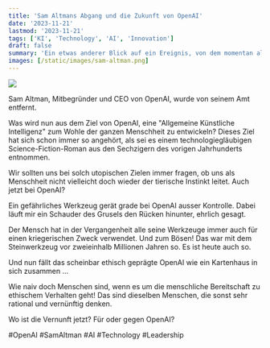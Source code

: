 ```yaml
---
title: 'Sam Altmans Abgang und die Zukunft von OpenAI'
date: '2023-11-21'
lastmod: '2023-11-21'
tags: ['KI', 'Technology', 'AI', 'Innovation']
draft: false
summary: 'Ein etwas anderer Blick auf ein Ereignis, von dem momentan alle Reden.'
images: [/static/images/sam-altman.png]
---
```


![](/static/images/sam-altman.png)

Sam Altman, Mitbegründer und CEO von OpenAI, wurde von seinem Amt entfernt.

Was wird nun aus dem Ziel von OpenAI, eine "Allgemeine Künstliche Intelligenz" zum Wohle der ganzen Menschheit
zu entwickeln?
Dieses Ziel hat sich schon immer so angehört, als sei es einem technologiegläubigen Science-Fiction-Roman aus
den Sechzigern des vorigen
Jahrhunderts entnommen.

Wir sollten uns bei solch utopischen Zielen
immer fragen, ob uns als Menschheit
nicht vielleicht doch wieder der tierische Instinkt leitet.
Auch jetzt bei OpenAI?

Ein gefährliches Werkzeug gerät grade bei OpenAI ausser Kontrolle.
Dabei läuft mir ein Schauder des
Grusels den Rücken hinunter, ehrlich gesagt.

 Der Mensch hat in der Vergangenheit alle seine
 Werkzeuge immer auch für einen kriegerischen Zweck verwendet. Und zum Bösen! Das war mit dem Steinwerkzeug vor
 zweieinhalb Millionen Jahren so. Es ist heute auch so.

Und nun fällt das scheinbar ethisch geprägte OpenAI wie ein Kartenhaus in sich zusammen ...

Wie naiv doch Menschen sind, wenn es um die menschliche Bereitschaft zu
ethischem Verhalten geht! Das sind dieselben Menschen, die sonst sehr rational und vernünftig denken.

Wo ist die Vernunft jetzt? Für oder gegen OpenAI?

#OpenAI #SamAltman #AI #Technology #Leadership
